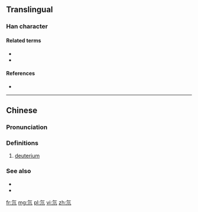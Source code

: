 ==Translingual==

===Han character===
{{Han char|rn=84|rad=气|as=02|sn=6|four=80217|canj=ONLL}}

====Related terms====
* {{l|mul|氕}}
* {{l|mul|氚}}

====References====
* {{Han ref|kx=0599.041|dkj=17046|hdz=32010.030|uh=6C18|ud=27672|bh=C9F7|bd=51703}}

----

==Chinese==
{{zh-forms}}

===Pronunciation===
{{zh-pron
|m=dāo
|c=dou1
|h=pfs=
|md=
|mn=
|w=
|cat=n
}}

===Definitions===
{{zh-hanzi}}

# [[deuterium]]

===See also===
* {{zh-l|氕|protium}}
* {{zh-l|氚|tritium}}

[[fr:氘]]
[[mg:氘]]
[[pl:氘]]
[[vi:氘]]
[[zh:氘]]